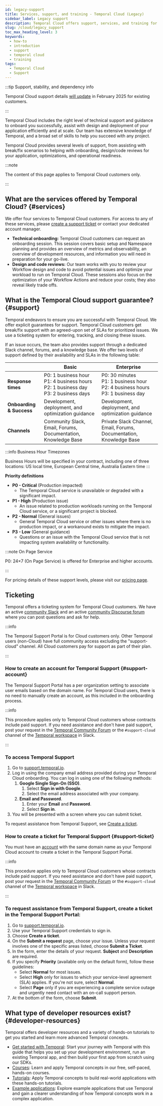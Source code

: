 ```yaml
---
id: legacy-support
title: Services, support, and training - Temporal Cloud (Legacy)
sidebar_label: Legacy support
description: Temporal Cloud offers support, services, and training for seamless onboarding, efficient app design, and scaling. Services include technical onboarding, design/code reviews, pre-production optimization, and load tests.
slug: /cloud/legacy_support
toc_max_heading_level: 3
keywords:
  - how-to
  - introduction
  - support
  - temporal cloud
  - training
tags:
  - Temporal Cloud
  - Support
---
```


:::tip Support, stability, and dependency info

Temporal Cloud support details [will update](/cloud/support) in February 2025 for existing customers.

:::

Temporal Cloud includes the right level of technical support and guidance to onboard you successfully, assist with design and deployment of your application efficiently and at scale.
Our team has extensive knowledge of Temporal, and a broad set of skills to help you succeed with any project.

Temporal Cloud provides several levels of support, from assisting with break/fix scenarios to helping with onboarding, design/code reviews for your application, optimizations, and operational readiness.

:::note

The content of this page applies to Temporal Cloud customers only.

:::

## What are the services offered by Temporal Cloud? {#services}

We offer four services to Temporal Cloud customers.
For access to any of these services, please [create a support ticket](/cloud/support#support-ticket) or contact your dedicated account manager.

- **Technical onboarding:** Temporal Cloud customers can request an onboarding session.
  This session covers basic setup and Namespace planning and provides an overview of metrics and observability, an overview of development resources, and information you will need in preparation for your go-live.
- **Design and code reviews:** Our team works with you to review your Workflow design and code to avoid potential issues and optimize your workload to run on Temporal Cloud.
  These sessions also focus on the optimization of your Workflow Actions and reduce your costs; they also reveal likely trade offs.

## What is the Temporal Cloud support guarantee? {#support}

Temporal endeavors to ensure you are successful with Temporal Cloud.
We offer explicit guarantees for support.
Temporal Cloud customers get break/fix support with an agreed-upon set of SLAs for prioritized issues.
We use a ticketing system for entering, tracking, and closing these issues.

If an issue occurs, the team also provides support through a dedicated Slack channel, forums, and a knowledge base.
We offer two levels of support defined by their availability and SLAs in the following table:

|                          | **Basic**                                                                                      | **Enterprise**                                                                            |
| ------------------------ | ---------------------------------------------------------------------------------------------- | ----------------------------------------------------------------------------------------- |
| **Response times**       | P0: 1 business hour<br />P1: 4 business hours<br />P2: 1 business day<br />P3: 2 business days | P0: 30 minutes<br />P1: 1 business hour<br />P2: 4 business hours<br />P3: 1 business day |
| **Onboarding & Success** | Development, deployment, and optimization guidance                                             | Development, deployment, and optimization guidance                                        |
| **Channels**             | Community Slack, Email, Forums, Documentation, Knowledge Base                                  | Private Slack Channel, Email, Forums, Documentation, Knowledge Base                       |

:::info Business Hour Timezones

Business Hours will be specified in your contract, including one of three locations: US local time, European Central time, Australia Eastern time
:::

**Priority definitions**

- **P0 - Critical** (Production impacted)
  - The Temporal Cloud service is unavailable or degraded with a significant impact.
- **P1 - High** (Production issue)
  - An issue related to production workloads running on the Temporal Cloud service, or a significant project is blocked.
- **P2 - Normal** (General issues)
  - General Temporal Cloud service or other issues where there is no production impact, or a workaround exists to mitigate the impact.
- **P3 - Low** (General guidance)
  - Questions or an issue with the Temporal Cloud service that is not impacting system availability or functionality.

:::note On Page Service

P0: 24×7 (On Page Service) is offered for Enterprise and higher accounts.

:::

For pricing details of these support levels, please visit our [pricing page](/cloud/pricing).

## Ticketing

Temporal offers a ticketing system for Temporal Cloud customers.
We have an active [community Slack](https://temporalio.slack.com) and an active [community Discourse forum](https://community.temporal.io/) where you can post questions and ask for help.

:::info

The Temporal Support Portal is for Cloud customers only.
Other Temporal users (non-Cloud) have full community access excluding the "support-cloud" channel.
All Cloud customers pay for support as part of their plan.

:::

### How to create an account for Temporal Support {#support-account}

The Temporal Support Portal has a per organization setting to associate user emails based on the domain name.
For Temporal Cloud users, there is no need to manually create an account, as this included in the onboarding process.

:::info

This procedure applies only to Temporal Cloud customers whose contracts include paid support.
If you need assistance and don't have paid support, post your request in the [Temporal Community Forum](https://community.temporal.io) or the `#support-cloud` channel of the [Temporal workspace](https://t.mp/slack) in Slack.

:::

### To access Temporal Support

1. Go to [support.temporal.io](https://support.temporal.io/).
2. Log in using the company email address provided during your Temporal Cloud onboarding.
   You can log in using one of the following methods:
   1. **Google Single Sign-On (SSO)**.
      1. Select **Sign in with Google**.
      2. Select the email address associated with your company.
   2. **Email and Password**.
      1. Enter your **Email** and **Password**.
      2. Select **Sign in**.
3. You will be presented with a screen where you can submit ticket.

To request assistance from Temporal Support, see [Create a ticket](#support-ticket).

### How to create a ticket for Temporal Support {#support-ticket}

You must have an [account](#support-account) with the same domain name as your Temporal Cloud account to create a ticket in the Temporal Support Portal.

:::info

This procedure applies only to Temporal Cloud customers whose contracts include paid support.
If you need assistance and don't have paid support, post your request in the [Temporal Community Forum](https://community.temporal.io) or the `#support-cloud` channel of the [Temporal workspace](https://t.mp/slack) in Slack.

:::

### To request assistance from Temporal Support, create a ticket in the Temporal Support Portal:

1. Go to [support.temporal.io](https://support.temporal.io/).
2. Use your Temporal Support credentials to sign in.
3. Choose **Create a ticket**.
4. On the **Submit a request** page, choose your issue.
   Unless your request involves one of the specific areas listed, choose **Submit a Ticket**.
5. In the form, enter the details of your request.
   **Subject** and **Description** are required.
6. If you specify **Priority** (available only on the default form), follow these guidelines:
   - Select **Normal** for most issues.
   - Select **High** only for issues to which your service-level agreement (SLA) applies.
     If you're not sure, select **Normal**.
   - Select **Page** only if you are experiencing a complete service outage and urgently need contact with an on-call support person.
7. At the bottom of the form, choose **Submit**.

## What type of developer resources exist? {#developer-resources}

Temporal offers developer resources and a variety of hands-on tutorials to get you started and learn more advanced Temporal concepts.

- [Get started with Temporal](https://learn.temporal.io/getting_started): Start your journey with Temporal with this guide that helps you set up your development environment, run an existing Temporal app, and then build your first app from scratch using our SDKs.
- [Courses](https://learn.temporal.io/courses): Learn and apply Temporal concepts in our free, self-paced, hands-on courses.
- [Tutorials](https://learn.temporal.io/tutorials): Apply Temporal concepts to build real-world applications with these hands-on tutorials.
- [Example applications](https://learn.temporal.io/examples): Explore example applications that use Temporal and gain a clearer understanding of how Temporal concepts work in a complex application.
